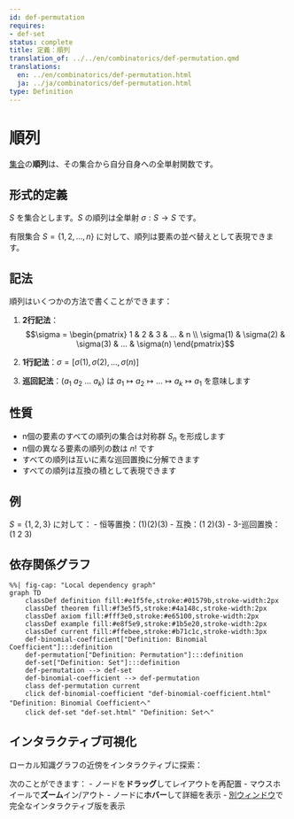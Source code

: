 ```yaml
---
id: def-permutation
requires:
- def-set
status: complete
title: 定義：順列
translation_of: ../../en/combinatorics/def-permutation.qmd
translations:
  en: ../en/combinatorics/def-permutation.html
  ja: ../ja/combinatorics/def-permutation.html
type: Definition
---
```


# 順列 {#def-permutation}

[集合](../logic-set-theory/def-set.qmd)の**順列**は、その集合から自分自身への全単射関数です。

## 形式的定義

$S$ を集合とします。$S$ の順列は全単射 $\sigma: S \to S$ です。

有限集合 $S = \{1, 2, ..., n\}$ に対して、順列は要素の並べ替えとして表現できます。

## 記法

順列はいくつかの方法で書くことができます：

1. **2行記法**：
   $$\sigma = \begin{pmatrix} 1 & 2 & 3 & ... & n \\ \sigma(1) & \sigma(2) & \sigma(3) & ... & \sigma(n) \end{pmatrix}$$

2. **1行記法**：$\sigma = [\sigma(1), \sigma(2), ..., \sigma(n)]$

3. **巡回記法**：$(a_1\ a_2\ ...\ a_k)$ は $a_1 \mapsto a_2 \mapsto ... \mapsto a_k \mapsto a_1$ を意味します

## 性質

- n個の要素のすべての順列の集合は対称群 $S_n$ を形成します
- n個の異なる要素の順列の数は $n!$ です
- すべての順列は互いに素な巡回置換に分解できます
- すべての順列は互換の積として表現できます

## 例

$S = \{1, 2, 3\}$ に対して：
- 恒等置換：$(1)(2)(3)$
- 互換：$(1\ 2)(3)$
- 3-巡回置換：$(1\ 2\ 3)$

## 依存関係グラフ

```mermaid
%%| fig-cap: "Local dependency graph"
graph TD
    classDef definition fill:#e1f5fe,stroke:#01579b,stroke-width:2px
    classDef theorem fill:#f3e5f5,stroke:#4a148c,stroke-width:2px
    classDef axiom fill:#fff3e0,stroke:#e65100,stroke-width:2px
    classDef example fill:#e8f5e9,stroke:#1b5e20,stroke-width:2px
    classDef current fill:#ffebee,stroke:#b71c1c,stroke-width:3px
    def-binomial-coefficient["Definition: Binomial Coefficient"]:::definition
    def-permutation["Definition: Permutation"]:::definition
    def-set["Definition: Set"]:::definition
    def-permutation --> def-set
    def-binomial-coefficient --> def-permutation
    class def-permutation current
    click def-binomial-coefficient "def-binomial-coefficient.html" "Definition: Binomial Coefficientへ"
    click def-set "def-set.html" "Definition: Setへ"
```

## インタラクティブ可視化

ローカル知識グラフの近傍をインタラクティブに探索：

::: {.graph-viz data-id="def-permutation" data-width="700" data-height="500"}
:::

次のことができます：
- ノードを**ドラッグ**してレイアウトを再配置
- マウスホイールで**ズーム**イン/アウト
- ノードに**ホバー**して詳細を表示
- [別ウィンドウ](../../output/interactive/def-permutation.html){target="_blank"}で完全なインタラクティブ版を表示
